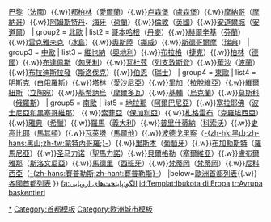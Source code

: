 {{Navbox
| title  = [[歐洲]][[首都]]
| name   = 欧洲首都
| group1 = [[西歐]]
| list1  = [[布魯塞爾]]（[[比利時]]）{{.w}}[[巴黎]]（[[法國]]）{{.w}}[[都柏林]]（[[愛爾蘭共和國|愛爾蘭]]）{{.w}}[[卢森堡 (城市)|卢森堡]]（[[盧森堡]]）{{.w}}[[摩納哥]]（[[摩納哥]]）{{.w}}[[阿姆斯特丹]]、[[海牙]]（[[荷蘭]]）{{.w}}[[倫敦]]（[[英國]]）{{.w}}[[安道爾城]]（[[安道爾]]）
| group2 = [[北歐]]
| list2  = [[哥本哈根]]（[[丹麥]]）{{.w}}[[赫爾辛基]]（[[芬蘭]]）{{.w}}[[雷克雅未克]]（[[冰島]]）{{.w}}[[奧斯陸]]（[[挪威]]）{{.w}}[[斯德哥爾摩]]（[[瑞典]]）
| group3 = [[中歐]]
| list3  = [[維也納]]（[[奧地利]]）{{.w}}[[布拉格]]（[[捷克]]）{{.w}}[[柏林]]（[[德國]]）{{.w}}[[布達佩斯]]（[[匈牙利]]）{{.w}}[[瓦杜茲]]（[[列支敦斯登]]）{{.w}}[[華沙]]（[[波蘭]]）{{.w}}[[布拉迪斯拉發]]（[[斯洛伐克]]）{{.w}}[[伯恩]]（[[瑞士]]）
| group4 = [[東歐]]
| list4  = [[明斯克]]（[[白俄羅斯]]）{{.w}}[[塔林]]（[[愛沙尼亞]]）{{.w}}[[里加]]（[[拉脫維亞]]）{{.w}}[[維爾紐斯]]（[[立陶宛]]）{{.w}}[[基希訥烏]]（[[摩爾多瓦]]）{{.w}}[[基輔]]（[[烏克蘭]]）{{.w}}[[莫斯科]]（[[俄羅斯]]）
| group5 = [[南歐]]
| list5  = [[地拉那]]（[[阿爾巴尼亞]]）{{.w}}[[塞拉耶佛]]（[[波士尼亞和黑塞哥維那]]） {{.w}}[[索菲亞]]（[[保加利亞]]）{{.w}}[[札格雷布]]（[[克羅埃西亞]]）{{.w}}[[雅典]]（[[希臘]]）{{.w}}[[羅馬]]（[[義大利]]）{{.w}}[[普里什蒂納]]（[[科索沃]]）{{.w}}[[史高比耶]]（[[馬其頓共和國|馬其頓]]）{{.w}}[[瓦萊塔]]（[[馬爾他]]）{{.w}}[[波德戈里察]]（[[蒙特內哥羅|-{zh-hk:黑山;zh-hans:黑山;zh-tw:蒙特內哥羅;}-]]）{{.w}}[[里斯本]]（[[葡萄牙]]）{{.w}}[[布加勒斯特]]（[[羅馬尼亞]]）{{.w}}[[聖馬力諾市|圣马力诺]]（[[聖馬力諾]]）{{.w}}[[貝爾格勒]]（[[塞爾維亞]]）{{.w}}[[盧布爾雅那]]（[[斯洛文尼亞]]）{{.w}}[[馬德里]]（[[西班牙]]）{{.w}}[[梵蒂岡]]（[[梵蒂岡]]）{{.w}}[[尼科西亞]]（[[賽普勒斯|-{zh-hans:賽普勒斯;zh-hant:賽普勒斯}-]]）
|below=[[歐洲首都列表]]{{.w}}[[各國首都列表]]
}}<noinclude>
[[Category:歐洲首都|*]] 
[[Category:首都模板]] 
[[Category:欧洲城市模板]]
[[fa:الگو:پایتخت‌های اروپایی]]
[[id:Templat:Ibukota di Eropa]]
[[tr:Avrupa başkentleri]]
</noinclude>